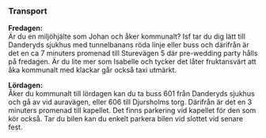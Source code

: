 ### Transport

**Fredagen:**<br/>
Är du en miljöhjälte som Johan och åker kommunalt? Isf tar du dig lätt till Danderyds sjukhus med tunnelbanans röda linje eller buss och därifrån är det en ca 7 minuters promenad till Sturevägen 5 där pre-wedding party hålls på fredagen. Är du lite mer som Isabelle och tycker det låter fruktansvärt att åka kommunalt med klackar går också taxi utmärkt.

**Lördagen:**<br/>
Åker du kommunalt till lördagen kan du ta buss 601 från Danderyds sjukhus och gå av vid auravägen, eller 606 till Djursholms torg. Därifrån är det en 3 minuters promenad till kapellet. Det finns parkering vid kapellet för den som kör också. Tar du bilen kan du enkelt parkera bilen vid slottet vid senare fest.
